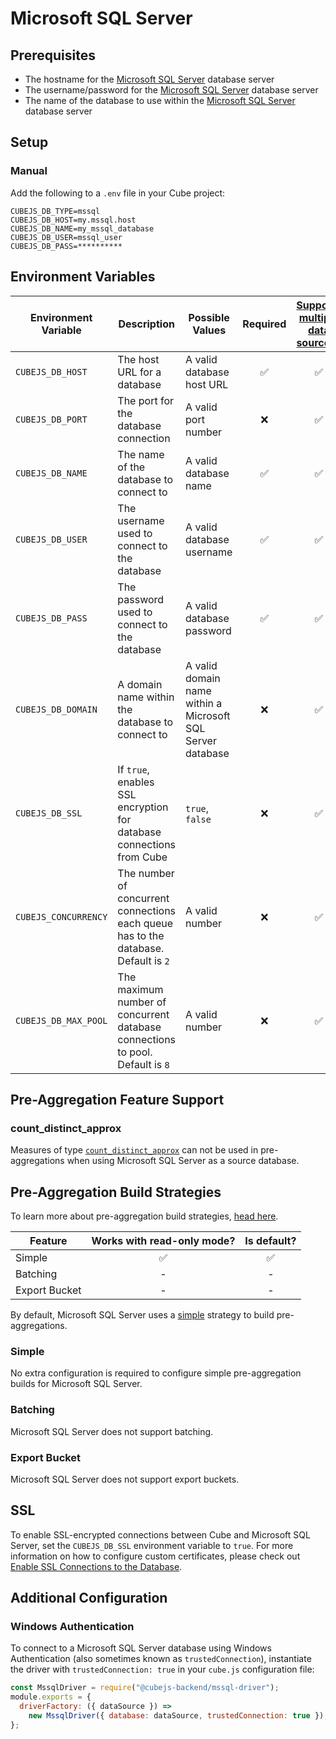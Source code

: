 # Microsoft SQL Server

## Prerequisites

- The hostname for the [Microsoft SQL Server][mssql] database server
- The username/password for the [Microsoft SQL Server][mssql] database server
- The name of the database to use within the [Microsoft SQL Server][mssql]
  database server

## Setup

### Manual

Add the following to a `.env` file in your Cube project:

```dotenv
CUBEJS_DB_TYPE=mssql
CUBEJS_DB_HOST=my.mssql.host
CUBEJS_DB_NAME=my_mssql_database
CUBEJS_DB_USER=mssql_user
CUBEJS_DB_PASS=**********
```

## Environment Variables

| Environment Variable | Description                                                                         | Possible Values                                            | Required | [Supports multiple data sources?][ref-config-multiple-ds-decorating-env] |
| -------------------- | ----------------------------------------------------------------------------------- | ---------------------------------------------------------- | :------: | :----------------------------------------------------------------------: |
| `CUBEJS_DB_HOST`     | The host URL for a database                                                         | A valid database host URL                                  |    ✅    |                                    ✅                                    |
| `CUBEJS_DB_PORT`     | The port for the database connection                                                | A valid port number                                        |    ❌    |                                    ✅                                    |
| `CUBEJS_DB_NAME`     | The name of the database to connect to                                              | A valid database name                                      |    ✅    |                                    ✅                                    |
| `CUBEJS_DB_USER`     | The username used to connect to the database                                        | A valid database username                                  |    ✅    |                                    ✅                                    |
| `CUBEJS_DB_PASS`     | The password used to connect to the database                                        | A valid database password                                  |    ✅    |                                    ✅                                    |
| `CUBEJS_DB_DOMAIN`   | A domain name within the database to connect to                                     | A valid domain name within a Microsoft SQL Server database |    ❌    |                                    ✅                                    |
| `CUBEJS_DB_SSL`      | If `true`, enables SSL encryption for database connections from Cube                | `true`, `false`                                            |    ❌    |                                    ✅                                    |
| `CUBEJS_CONCURRENCY` | The number of concurrent connections each queue has to the database. Default is `2` | A valid number                                             |    ❌    |                                    ✅                                    |
| `CUBEJS_DB_MAX_POOL` | The maximum number of concurrent database connections to pool. Default is `8`       | A valid number                                             |    ❌    |                                    ✅                                    |

## Pre-Aggregation Feature Support

### count_distinct_approx

Measures of type
[`count_distinct_approx`][ref-schema-ref-types-formats-countdistinctapprox] can
not be used in pre-aggregations when using Microsoft SQL Server as a source
database.

## Pre-Aggregation Build Strategies

<InfoBox>

To learn more about pre-aggregation build strategies, [head
here][ref-caching-using-preaggs-build-strats].

</InfoBox>

| Feature       | Works with read-only mode? | Is default? |
| ------------- | :------------------------: | :---------: |
| Simple        |             ✅             |     ✅      |
| Batching      |             -              |      -      |
| Export Bucket |             -              |      -      |

By default, Microsoft SQL Server uses a [simple][self-preaggs-simple] strategy
to build pre-aggregations.

### Simple

No extra configuration is required to configure simple pre-aggregation builds
for Microsoft SQL Server.

### Batching

Microsoft SQL Server does not support batching.

### Export Bucket

Microsoft SQL Server does not support export buckets.

## SSL

To enable SSL-encrypted connections between Cube and Microsoft SQL Server, set
the `CUBEJS_DB_SSL` environment variable to `true`. For more information on how
to configure custom certificates, please check out [Enable SSL Connections to
the Database][ref-recipe-enable-ssl].

## Additional Configuration

### Windows Authentication

To connect to a Microsoft SQL Server database using Windows Authentication (also
sometimes known as `trustedConnection`), instantiate the driver with
`trustedConnection: true` in your `cube.js` configuration file:

```javascript
const MssqlDriver = require("@cubejs-backend/mssql-driver");
module.exports = {
  driverFactory: ({ dataSource }) =>
    new MssqlDriver({ database: dataSource, trustedConnection: true }),
};
```

[mssql]: https://www.microsoft.com/en-gb/sql-server/sql-server-2019
[ref-caching-using-preaggs-build-strats]:
  /product/caching/using-pre-aggregations#pre-aggregation-build-strategies
[ref-config-multiple-ds-decorating-env]:
  /product/configuration/advanced/multiple-data-sources#configuring-data-sources-with-environment-variables-decorated-environment-variables
[ref-recipe-enable-ssl]:
  /guides/recipes/data-sources/using-ssl-connections-to-data-source
[ref-schema-ref-types-formats-countdistinctapprox]:
  /reference/data-model/types-and-formats#count_distinct_approx
[self-preaggs-simple]: #simple
